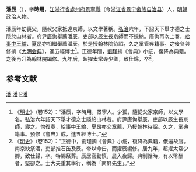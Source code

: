 {{Otheruses|潘辰|other=同名的現代女歌手}}
'''潘辰'''（{{bd|？||1519年|catIdx=}}），字'''時用'''，[[江浙行省|江浙行省]][[處州府|處州府]][[景寧縣|景寧縣]]（今[[浙江省|浙江省]][[景宁畲族自治县|景宁畲族自治县]]）人，[[明朝|明朝]]政治人物。

潘辰年幼喪父，隨叔父家抵達京師，以文學著稱。[[弘治_(明朝)|弘治]]六年，下詔天下舉才德之士隱於山林者。府尹[[唐恂|唐恂]]舉薦潘辰，吏部以辰生長京師而不採納。唐恂再次上奏，[[給事中|給事中]][[王綸|王綸]]、[[夏昂|夏昂]]亦相繼舉薦潘辰，於是授翰林院待詔，久之掌管典籍事。之後參與修撰《[[大明会典|大明会典]]》，進五經博士<ref>《[[明史|明史]]》（卷152）：“潘辰，字時用，景寧人。少孤，隨從父家京師，以文學名。弘治六年詔天下舉才德之士隱於山林者。府尹唐恂舉辰，吏部以辰生長京師，寢之。恂復奏，給事中王綸、夏昂亦交章薦，乃授翰林待詔。久之，掌典籍事。預修《會典》成，進五經博士。”</ref>。正德年間，[[劉瑾|劉瑾]]摘《會典》小疵，復降為典籍。之後再升為翰林院[[編修|編修]]。九年后，超擢[[太常寺|太常寺]]少卿，致仕歸，卒<ref>《[[明史|明史]]》（卷152）：“正德中，劉瑾摘《會典》小疵，復降為典籍，俄還故官。南京缺祭酒，吏部推石缶及辰。帝以命缶，而擢辰編修。居九年，超擢太常少卿，致仕歸，卒。特賜祭葬。辰居官勤慎，晨入夜歸。典制誥時，有以幣酬者，堅卻之。士大夫重其學行，稱為「南屏先生」。”</ref>。

==参考文献==
{{wikisource|明史/卷152}}
{{Reflist}}

{{明朝人物小作品}}
{{DEFAULTSORT:Pan潘}}
[[Category:明朝翰林|潘]]
[[Category:明朝太常寺少卿|潘]]
[[Category:丽水人|P潘]]